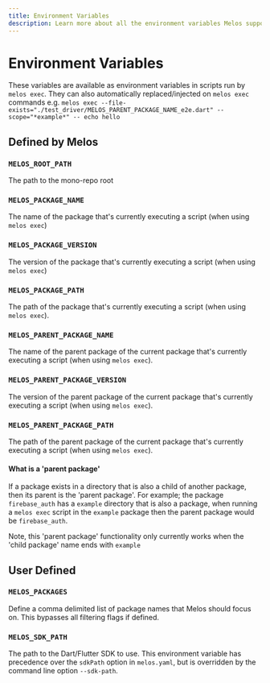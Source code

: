 ```yaml
---
title: Environment Variables
description: Learn more about all the environment variables Melos supports and also pre-populates.
---
```


# Environment Variables

These variables are available as environment variables in scripts run by `melos exec`. They can also automatically replaced/injected on `melos exec` commands e.g. `melos exec --file-exists="./test_driver/MELOS_PARENT_PACKAGE_NAME_e2e.dart" --scope="*example*" -- echo hello`

## Defined by Melos

### `MELOS_ROOT_PATH`

The path to the mono-repo root

### `MELOS_PACKAGE_NAME`

The name of the package that's currently executing a script (when using `melos exec`)

### `MELOS_PACKAGE_VERSION`

The version of the package that's currently executing a script (when using `melos exec`)

### `MELOS_PACKAGE_PATH`

The path of the package that's currently executing a script (when using `melos exec`).

### `MELOS_PARENT_PACKAGE_NAME`

The name of the parent package of the current package that's currently executing a script (when using `melos exec`).

### `MELOS_PARENT_PACKAGE_VERSION`

The version of the parent package of the current package that's currently executing a script (when using `melos exec`).

### `MELOS_PARENT_PACKAGE_PATH`

The path of the parent package of the current package that's currently executing a script (when using `melos exec`).

#### What is a 'parent package'

If a package exists in a directory that is also a child of another package, then its parent is the 'parent package'. For example; the package `firebase_auth` has a `example` directory that is also a package, when running a `melos exec` script in the `example` package then the parent package would be `firebase_auth`.

Note, this 'parent package' functionality only currently works when the 'child package' name ends with `example`

## User Defined

### `MELOS_PACKAGES`

Define a comma delimited list of package names that Melos should focus on. This bypasses all filtering flags if defined.

### `MELOS_SDK_PATH`

The path to the Dart/Flutter SDK to use. This environment variable has precedence over the `sdkPath`
option in `melos.yaml`, but is overridden by the command line option `--sdk-path`.
